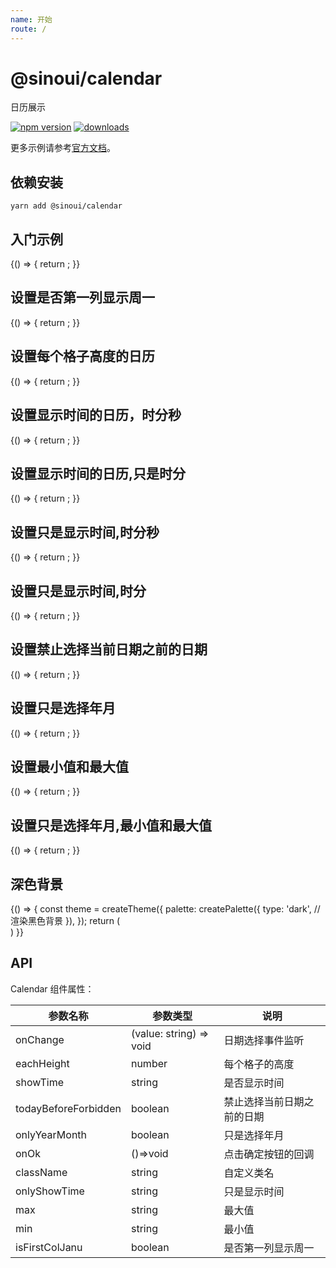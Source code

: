 ```yaml
---
name: 开始
route: /
---
```



# @sinoui/calendar

日历展示

[![npm version](https://img.shields.io/npm/v/@sinoui/calendar)](https://www.npmjs.com/package/@sinoui/calendar)
[![downloads](https://img.shields.io/npm/dm/@sinoui/calendar)](https://www.npmjs.com/package/@sinoui/calendar)

更多示例请参考[官方文档](https://sinoui.github.io/calendar/)。

## 依赖安装

```shell
yarn add @sinoui/calendar
```

## 入门示例

<Playground>
  {() => {
    return <Calendar />;
  }}
</Playground>

## 设置是否第一列显示周一

<Playground>
  {() => {
    return <Calendar isFirstColJanu/>;
  }}
</Playground>

## 设置每个格子高度的日历

<Playground>
  {() => {
    return <Calendar eachHeight={100} />;
  }}
</Playground>

## 设置显示时间的日历，时分秒

<Playground>
  {() => {
    return <Calendar showTime='HH:mm:ss' />;
  }}
</Playground>

## 设置显示时间的日历,只是时分

<Playground>
  {() => {
    return <Calendar showTime='HH:mm' />;
  }}
</Playground>

## 设置只是显示时间,时分秒

<Playground>
  {() => {
    return <Calendar onlyShowTime='HH:mm:ss' />;
  }}
</Playground>

## 设置只是显示时间,时分

<Playground>
  {() => {
    return <Calendar onlyShowTime='HH:mm' />;
  }}
</Playground>

## 设置禁止选择当前日期之前的日期

<Playground>
  {() => {
    return <Calendar todayBeforeForbidden />;
  }}
</Playground>

## 设置只是选择年月

<Playground>
  {() => {
    return <Calendar onlyYearMonth />;
  }}
</Playground>

## 设置最小值和最大值

<Playground>
  {() => {
    return <Calendar min="2020-02-01" max="2020-02-20" />;
  }}
</Playground>

## 设置只是选择年月,最小值和最大值

<Playground>
  {() => {
    return <Calendar onlyYearMonth min="2020-02" max="2020-11" />;
  }}
</Playground>

## 深色背景


<Playground>
  {() => {
    const theme = createTheme({
    palette: createPalette({
      type: 'dark', // 渲染黑色背景
    }),
  });
  return (    
    <ThemeProvider theme={theme}> 
      <div style={{background:'black',padding:'50px'}}>
       <Calendar  />
      </div>
    </ThemeProvider>
  ) 
  }}
</Playground>  

## API

Calendar 组件属性：

| 参数名称             | 参数类型                | 说明                       |
| -------------------- | ----------------------- | -------------------------- |
| onChange             | (value: string) => void | 日期选择事件监听           |
| eachHeight           | number                  | 每个格子的高度             |
| showTime             | string                 | 是否显示时间               |
| todayBeforeForbidden | boolean                 | 禁止选择当前日期之前的日期 |
| onlyYearMonth        | boolean                 | 只是选择年月               |
| onOk                 | ()=>void                | 点击确定按钮的回调         |
| className   | string          | 自定义类名                                                   |
| onlyShowTime   | string          | 只是显示时间    |
| max   | string          | 最大值    |
| min   | string          | 最小值    |
| isFirstColJanu   | boolean          | 是否第一列显示周一    |

